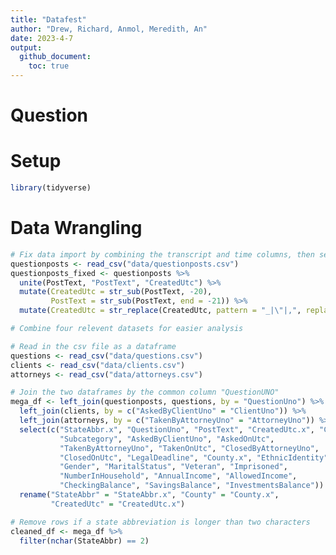 ```yaml
---
title: "Datafest"
author: "Drew, Richard, Anmol, Meredith, An"
date: 2023-4-7
output:
  github_document:
    toc: true
---
```


# Question

# Setup

<!-- ----------------------------------------------------------------------- -->

```r
library(tidyverse)
```

# Data Wrangling

```r
# Fix data import by combining the transcript and time columns, then separate the columns back to the separate 
questionposts <- read_csv("data/questionposts.csv")
questionposts_fixed <- questionposts %>% 
  unite(PostText, "PostText", "CreatedUtc") %>%
  mutate(CreatedUtc = str_sub(PostText, -20),
         PostText = str_sub(PostText, end = -21)) %>%
  mutate(CreatedUtc = str_replace(CreatedUtc, pattern = "_|\"|,", replacement = ""))
```

```r
# Combine four relevent datasets for easier analysis

# Read in the csv file as a dataframe
questions <- read_csv("data/questions.csv")
clients <- read_csv("data/clients.csv")
attorneys <- read_csv("data/attorneys.csv")

# Join the two dataframes by the common column "QuestionUNO"
mega_df <- left_join(questionposts, questions, by = "QuestionUno") %>% 
  left_join(clients, by = c("AskedByClientUno" = "ClientUno")) %>% 
  left_join(attorneys, by = c("TakenByAttorneyUno" = "AttorneyUno")) %>% 
  select(c("StateAbbr.x", "QuestionUno", "PostText", "CreatedUtc.x", "Category",
           "Subcategory", "AskedByClientUno", "AskedOnUtc", 
           "TakenByAttorneyUno", "TakenOnUtc", "ClosedByAttorneyUno", 
           "ClosedOnUtc", "LegalDeadline", "County.x", "EthnicIdentity", "Age",
           "Gender", "MaritalStatus", "Veteran", "Imprisoned", 
           "NumberInHousehold", "AnnualIncome", "AllowedIncome", 
           "CheckingBalance", "SavingsBalance", "InvestmentsBalance")) %>% 
  rename("StateAbbr" = "StateAbbr.x", "County" = "County.x", 
         "CreatedUtc" = "CreatedUtc.x")

# Remove rows if a state abbreviation is longer than two characters
cleaned_df <- mega_df %>% 
  filter(nchar(StateAbbr) == 2)


```

```r

```
